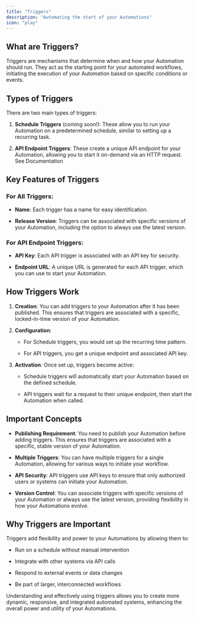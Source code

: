 ```yaml
---
title: "Triggers"
description: "Automating the start of your Automations"
icon: "play"
---
```


## What are Triggers?

Triggers are mechanisms that determine when and how your Automation should run. They act as the starting point for your automated workflows, initiating the execution of your Automation based on specific conditions or events.

## Types of Triggers

There are two main types of triggers:

1. **Schedule Triggers** (coming soon!): These allow you to run your Automation on a predetermined schedule, similar to setting up a recurring task.

2. **API Endpoint Triggers**: These create a unique API endpoint for your Automation, allowing you to start it on-demand via an HTTP request. See Documentation&#x20;

## Key Features of Triggers

### For All Triggers:

* **Name**: Each trigger has a name for easy identification.

* **Release Version**: Triggers can be associated with specific versions of your Automation, including the option to always use the latest version.

### For API Endpoint Triggers:

* **API Key**: Each API trigger is associated with an API key for security.

* **Endpoint URL**: A unique URL is generated for each API trigger, which you can use to start your Automation.

## How Triggers Work

1. **Creation**: You can add triggers to your Automation after it has been published. This ensures that triggers are associated with a specific, locked-in-time version of your Automation.

2. **Configuration**:

   * For Schedule triggers, you would set up the recurring time pattern.

   * For API triggers, you get a unique endpoint and associated API key.

3. **Activation**: Once set up, triggers become active:

   * Schedule triggers will automatically start your Automation based on the defined schedule.

   * API triggers wait for a request to their unique endpoint, then start the Automation when called.

## Important Concepts

* **Publishing Requirement**: You need to publish your Automation before adding triggers. This ensures that triggers are associated with a specific, stable version of your Automation.

* **Multiple Triggers**: You can have multiple triggers for a single Automation, allowing for various ways to initiate your workflow.

* **API Security**: API triggers use API keys to ensure that only authorized users or systems can initiate your Automation.

* **Version Control**: You can associate triggers with specific versions of your Automation or always use the latest version, providing flexibility in how your Automations evolve.

## Why Triggers are Important

Triggers add flexibility and power to your Automations by allowing them to:

* Run on a schedule without manual intervention

* Integrate with other systems via API calls

* Respond to external events or data changes

* Be part of larger, interconnected workflows

Understanding and effectively using triggers allows you to create more dynamic, responsive, and integrated automated systems, enhancing the overall power and utility of your Automations.